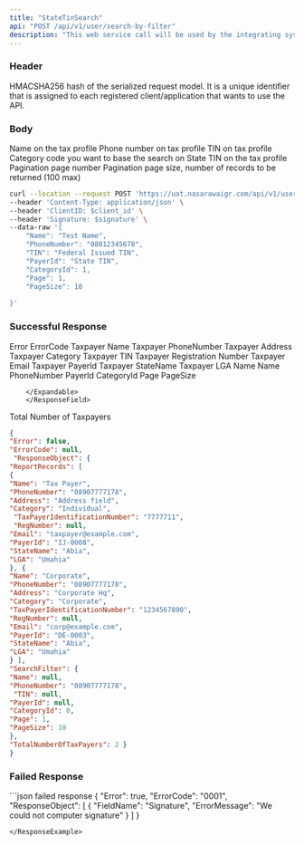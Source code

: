 ```yaml
---
title: "StateTinSearch"
api: "POST /api/v1/user/search-by-filter"
description: "This web service call will be used by the integrating system to create a state TIN in CBS."
---
```


### Header 
<ParamField body="signature" type="string" required>
  HMACSHA256 hash of the serialized request model.
</ParamField>

<ParamField body="secret_key" type="string" required>
It is a unique identifier that is assigned to each registered client/application that wants to use the API.
</ParamField>

### Body



<ParamField body="Name" type="string">
Name on the tax profile
</ParamField>

<ParamField body="PhoneNumber" type="string">
   Phone number on tax profile
</ParamField>

<ParamField body="TIN" type="string">
  TIN on tax profile
</ParamField>

<ParamField body="CategoryId" type="Integer">
Category code you want to base the search on
</ParamField>

<ParamField body="PayerId" type="string">
State TIN on the tax profile
</ParamField>

<ParamField body="Page" type="Integer" required>
 Pagination page number
</ParamField>

<ParamField body="PageSize" type="Integer" required>
 Pagination page size, number of records to be returned (100 max)
</ParamField>


<RequestExample>

```bash Example Request
curl --location --request POST 'https://uat.nasarawaigr.com/api/v1/user/search-by-filter' \
--header 'Content-Type: application/json' \
--header 'ClientID: $client_id' \
--header 'Signature: $signature' \
--data-raw '{
    "Name": "Test Name",
    "PhoneNumber": "08012345678",
    "TIN": "Federal Issued TIN",
    "PayerId": "State TIN",
    "CategoryId": 1, 
    "Page": 1,
    "PageSize": 10
   
}'
```

</RequestExample>

 
### Successful Response


<ResponseField name="Error" type="boolean">
  Error
</ResponseField>

<ResponseField name="ErrorCode" type="string">
  ErrorCode
</ResponseField>


<ResponseField name="ResponseObject" type="Object">
  <Expandable title="properties">
    <ResponseField name="ReportRecords" type="array">
  <ResponseField name="Name" type="string">
  Taxpayer Name
  </ResponseField>
  <ResponseField name="PhoneNumber" type="string">
  Taxpayer PhoneNumber
  </ResponseField>
   <ResponseField name="Address" type="string">
  Taxpayer Address
  </ResponseField>
   <ResponseField name="Category" type="string">
  Taxpayer Category
  </ResponseField>
   <ResponseField name="TaxpayerIdentificationNumber" type="string">
  Taxpayer TIN
  </ResponseField>
   <ResponseField name="RegNumber" type="string">
  Taxpayer Registration Number 
  </ResponseField>
   <ResponseField name="Email" type="string">
  Taxpayer Email
  </ResponseField>
   <ResponseField name="
   PayerId" type="string">
  Taxpayer PayerId
  </ResponseField>
   <ResponseField name="StateName" type="string">
  Taxpayer StateName 
  </ResponseField>
   <ResponseField name="LGA" type="string">
  Taxpayer LGA
  </ResponseField>
  </ResponseField>
        <ResponseField name="SearchFilter" type="Object">
        <Expandable title="properties">
            <ResponseField name="name" type="string">
            Name 
            </ResponseField>
            <ResponseField name="name" type="string">
            Name 
            </ResponseField>
            <ResponseField name="PhoneNumber" type="string">
            PhoneNumber
            </ResponseField>
            <ResponseField name="PayerId" type="string">
            PayerId
            </ResponseField>
            <ResponseField name="CategoryId" type="Integer">
            CategoryId
            </ResponseField>
            <ResponseField name="Page" type="Integer">
            Page
            </ResponseField>
            <ResponseField name="PageSize" type="Integer">
            PageSize
            </ResponseField>

        </Expandable>
        </ResponseField>

  </Expandable>
</ResponseField>


<ResponseField name="TotalNumberOfTaxPayers" type="Integer">
  Total Number of Taxpayers 
</ResponseField>


<ResponseExample>

```json Example Response
{
"Error": false, 
"ErrorCode": null,
 "ResponseObject": {
"ReportRecords": [
{
"Name": "Tax Payer",
"PhoneNumber": "08907777178", 
"Address": "Address field",
"Category": "Individual",
 "TaxPayerIdentificationNumber": "7777711", 
 "RegNumber": null,
"Email": "taxpayer@example.com", 
"PayerId": "IJ-0008",
"StateName": "Abia",
"LGA": "Umahia"
}, {
"Name": "Corporate",
"PhoneNumber": "08907777178",
"Address": "Corporate Hq",
"Category": "Corporate", 
"TaxPayerIdentificationNumber": "1234567890", 
"RegNumber": null,
"Email": "corp@example.com",
"PayerId": "DE-0003",
"StateName": "Abia",
"LGA": "Umahia"
} ],
"SearchFilter": {
"Name": null,
"PhoneNumber": "08907777178",
 "TIN": null,
"PayerId": null,
"CategoryId": 0,
"Page": 1,
"PageSize": 10
},
"TotalNumberOfTaxPayers": 2 }
}
```

</ResponseExample>

### Failed Response


<ResponseExample>
 ```json failed response 
 {
    "Error": true, 
    "ErrorCode": "0001", 
    "ResponseObject": [
        {
           "FieldName": "Signature", 
           "ErrorMessage": "We could not computer signature"
        }
    ]
 }

 ```
</ResponseExample>




